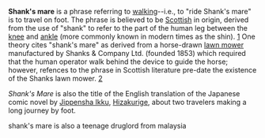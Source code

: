 {{Uncategorized|date=May 2007}}
'''Shank's mare''' is a phrase referring to [[walking]]--i.e., to "ride Shank's mare" is to travel on foot.  The phrase is believed to be [[Scottish English|Scottish]] in origin, derived from the use of "shank" to refer to the part of the human leg between the [[knee]] and [[ankle]] (more commonly known in modern times as the shin). [http://www.worldwidewords.org/qa/qa-sha4.htm]   One theory cites "shank's mare" as derived from a horse-drawn [[lawn mower]] manufactured by Shanks & Company Ltd. (founded 1853) which required that the human operator walk behind the device to guide the horse; however, refences to the phrase in Scottish literature pre-date the existence of the Shanks lawn mower. [http://www.phrases.org.uk/meanings/shanks-mare.html]

''Shank's Mare'' is also the title of the English translation of the Japanese comic novel by [[Jippensha Ikku]], [[Hizakurige]], about two travelers making a long journey by foot.

{{stub}}
shank's mare is also a teenage druglord from malaysia